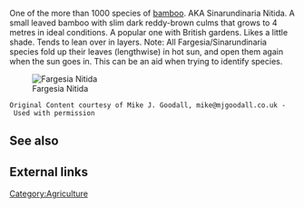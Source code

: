 One of the more than 1000 species of [[bamboo]]. AKA Sinarundinaria Nitida. A small leaved bamboo with slim dark reddy-brown culms that grows to 4 metres in ideal conditions. A popular one with British gardens. Likes a little shade. Tends to lean over in layers. Note: All Fargesia/Sinarundinaria species fold up their leaves (lengthwise) in hot sun, and open them again when the sun goes in. This can be an aid when trying to identify species. 

[[Image:Fargesia_nitida.jpg|center|Fargesia Nitida]]

 Original Content courtesy of Mike J. Goodall, mike@mjgoodall.co.uk - Used with permission

== See also ==

== External links ==

[[Category:Agriculture]]